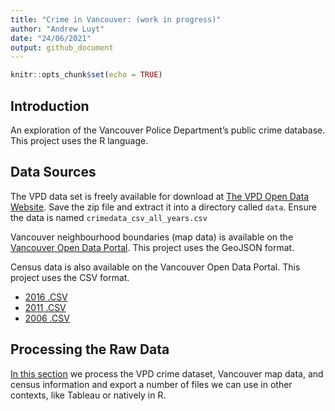 ```yaml
---
title: "Crime in Vancouver: (work in progress)"
author: "Andrew Luyt"
date: "24/06/2021"
output: github_document
---
```


```r
knitr::opts_chunk$set(echo = TRUE)
```

## Introduction

An exploration of the Vancouver Police Department’s public crime
database. This project uses the R language.

## Data Sources
The VPD data set is freely available for download at [The VPD Open Data
Website](https://geodash.vpd.ca/opendata/).  Save the zip file and extract it
into a directory called `data`. Ensure the data is named
`crimedata_csv_all_years.csv`

Vancouver neighbourhood boundaries (map data) is available on the
[Vancouver Open Data Portal](https://opendata.vancouver.ca/explore/dataset/local-area-boundary/export/). This project uses the GeoJSON format.

Census data is also available on the Vancouver Open Data Portal. This project
uses the CSV format.

- [2016 .CSV](https://opendata.vancouver.ca/explore/dataset/census-local-area-profiles-2016/information/)
- [2011 .CSV](https://opendata.vancouver.ca/explore/dataset/census-local-area-profiles-2011/information/)
- [2006 .CSV](https://opendata.vancouver.ca/explore/dataset/census-local-area-profiles-2006/information/)

## Processing the Raw Data
[In this section](./preprocess_data.md) we process the VPD crime dataset, Vancouver map data,
and census information and export a number of files we can use in other
contexts, like Tableau or natively in R.

